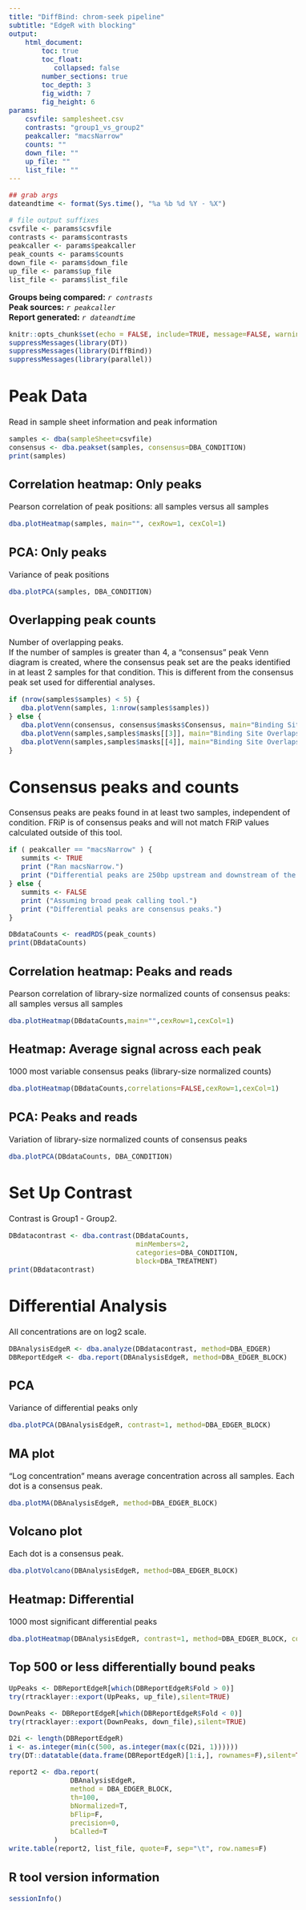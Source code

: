 ```yaml
---
title: "DiffBind: chrom-seek pipeline"
subtitle: "EdgeR with blocking"
output: 
    html_document:
        toc: true
        toc_float:
           collapsed: false
        number_sections: true
        toc_depth: 3
        fig_width: 7
        fig_height: 6
params:
    csvfile: samplesheet.csv
    contrasts: "group1_vs_group2"
    peakcaller: "macsNarrow"
    counts: ""
    down_file: ""
    up_file: ""
    list_file: ""
---
```


<style type="text/css">
  body{
  font-size: 12pt;
}
</style>

```r
## grab args
dateandtime <- format(Sys.time(), "%a %b %d %Y - %X")

# file output suffixes
csvfile <- params$csvfile
contrasts <- params$contrasts
peakcaller <- params$peakcaller
peak_counts <- params$counts
down_file <- params$down_file
up_file <- params$up_file
list_file <- params$list_file
```

**Groups being compared:**
    *`r contrasts`*  
**Peak sources:**
    *`r peakcaller`*  
**Report generated:** 
    *`r dateandtime`*  

```r
knitr::opts_chunk$set(echo = FALSE, include=TRUE, message=FALSE, warning=FALSE, error=FALSE)
suppressMessages(library(DT))
suppressMessages(library(DiffBind))
suppressMessages(library(parallel))
```

# Peak Data
Read in sample sheet information and peak information
```r
samples <- dba(sampleSheet=csvfile)
consensus <- dba.peakset(samples, consensus=DBA_CONDITION)
print(samples)
```

## Correlation heatmap: Only peaks
Pearson correlation of peak positions: all samples versus all samples  
```r
dba.plotHeatmap(samples, main="", cexRow=1, cexCol=1)
```

## PCA: Only peaks
Variance of peak positions  
```r
dba.plotPCA(samples, DBA_CONDITION)
```

## Overlapping peak counts
Number of overlapping peaks.  
If the number of samples is greater than 4, a "consensus" peak Venn diagram is created, where
the consensus peak set are the peaks identified in at least 2 samples for that condition. This is different
from the consensus peak set used for differential analyses.
```r
if (nrow(samples$samples) < 5) {
   dba.plotVenn(samples, 1:nrow(samples$samples)) 
} else {
   dba.plotVenn(consensus, consensus$masks$Consensus, main="Binding Site Overlaps: 'consensus', comparing between groups")
   dba.plotVenn(samples,samples$masks[[3]], main="Binding Site Overlaps: samples in Group1")
   dba.plotVenn(samples,samples$masks[[4]], main="Binding Site Overlaps: samples in Group2")
}
```

# Consensus peaks and counts
Consensus peaks are peaks found in at least two samples, independent of condition.
FRiP is of consensus peaks and will not match FRiP values calculated outside of this tool.
```r
if ( peakcaller == "macsNarrow" ) {
   summits <- TRUE
   print ("Ran macsNarrow.")
   print ("Differential peaks are 250bp upstream and downstream of the summits.")
} else {
   summits <- FALSE
   print ("Assuming broad peak calling tool.")
   print ("Differential peaks are consensus peaks.")
}
```

```r
DBdataCounts <- readRDS(peak_counts)
print(DBdataCounts)
```

## Correlation heatmap: Peaks and reads
Pearson correlation of library-size normalized counts of consensus peaks: all samples versus all samples
```r
dba.plotHeatmap(DBdataCounts,main="",cexRow=1,cexCol=1)
```

## Heatmap: Average signal across each peak
1000 most variable consensus peaks (library-size normalized counts)
```r
dba.plotHeatmap(DBdataCounts,correlations=FALSE,cexRow=1,cexCol=1)
```

## PCA: Peaks and reads
Variation of library-size normalized counts of consensus peaks
```r
dba.plotPCA(DBdataCounts, DBA_CONDITION)
```

# Set Up Contrast
Contrast is Group1 - Group2.
```r
DBdatacontrast <- dba.contrast(DBdataCounts, 
                               minMembers=2, 
                               categories=DBA_CONDITION,
							   block=DBA_TREATMENT)
print(DBdatacontrast)
```

# Differential Analysis
All concentrations are on log2 scale.

```r
DBAnalysisEdgeR <- dba.analyze(DBdatacontrast, method=DBA_EDGER)
DBReportEdgeR <- dba.report(DBAnalysisEdgeR, method=DBA_EDGER_BLOCK)
```

## PCA
Variance of differential peaks only

```r
dba.plotPCA(DBAnalysisEdgeR, contrast=1, method=DBA_EDGER_BLOCK)
```

## MA plot
"Log concentration" means average concentration across all samples.
Each dot is a consensus peak.

```r
dba.plotMA(DBAnalysisEdgeR, method=DBA_EDGER_BLOCK)
```

## Volcano plot
Each dot is a consensus peak.

```r
dba.plotVolcano(DBAnalysisEdgeR, method=DBA_EDGER_BLOCK)
```


## Heatmap: Differential
1000 most significant differential peaks

```r
dba.plotHeatmap(DBAnalysisEdgeR, contrast=1, method=DBA_EDGER_BLOCK, correlations=FALSE, margin=20, cexRow=1, cexCol=1)
```

## Top 500 or less differentially bound peaks 

```r
UpPeaks <- DBReportEdgeR[which(DBReportEdgeR$Fold > 0)]
try(rtracklayer::export(UpPeaks, up_file),silent=TRUE)

DownPeaks <- DBReportEdgeR[which(DBReportEdgeR$Fold < 0)]
try(rtracklayer::export(DownPeaks, down_file),silent=TRUE)

D2i <- length(DBReportEdgeR)
i <- as.integer(min(c(500, as.integer(max(c(D2i, 1))))))
try(DT::datatable(data.frame(DBReportEdgeR)[1:i,], rownames=F),silent=TRUE)

report2 <- dba.report(
               DBAnalysisEdgeR,
               method = DBA_EDGER_BLOCK,
               th=100,
               bNormalized=T,
               bFlip=F,
               precision=0,
               bCalled=T
           )
write.table(report2, list_file, quote=F, sep="\t", row.names=F)
```

## R tool version information
```r
sessionInfo()
```

<div class="tocify-extend-page" data-unique="tocify-extend-page" style="height: 0;"></div>
